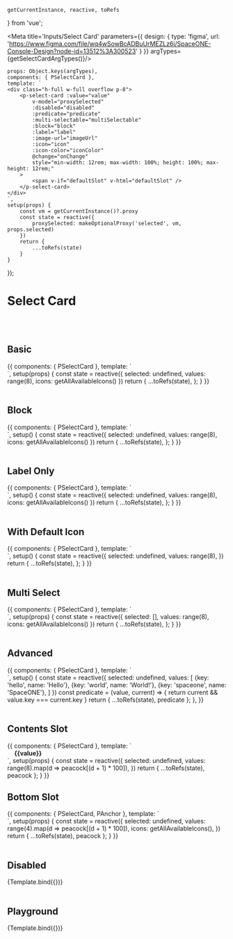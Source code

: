     getCurrentInstance, reactive, toRefs
} from 'vue';

<Meta title='Inputs/Select Card' parameters={{
    design: {
        type: 'figma',
        url: 'https://www.figma.com/file/wq4wSowBcADBuUrMEZLz6i/SpaceONE-Console-Design?node-id=13512%3A300523'
    }
}} argTypes={getSelectCardArgTypes()}/>


    props: Object.keys(argTypes),
    components: { PSelectCard },
    template: `
    <div class="h-full w-full overflow p-8">
        <p-select-card :value="value"
            v-model="proxySelected"
            :disabled="disabled"
            :predicate="predicate"
            :multi-selectable="multiSelectable"
            :block="block"
            :label="label"
            :image-url="imageUrl"
            :icon="icon"
            :icon-color="iconColor"
            @change="onChange"
            style="min-width: 12rem; max-width: 100%; height: 100%; max-height: 12rem;"
        >
            <span v-if="defaultSlot" v-html="defaultSlot" />
        </p-select-card>
    </div>
    `,
    setup(props) {
        const vm = getCurrentInstance()?.proxy
        const state = reactive({
            proxySelected: makeOptionalProxy('selected', vm, props.selected)
        })
        return {
            ...toRefs(state)
        }
    }
});


# Select Card
<br/>
<br/>

## Basic

<Canvas>
    <Story name="Basic">
        {{
            components: { PSelectCard },
            template: `
    <div class="w-full overflow p-8 flex flex-wrap">
        <p-select-card v-for="value in values" :key="value"
            :value="value"
            v-model="selected"
            :icon="icons[value]"
            :label="icons[value]"
            style="min-width: 10rem; max-width: 10rem; min-height: 10rem; max-height: 10rem; margin: 1rem;"
        />
    </div>
    `,
            setup(props) {
                const state = reactive({
                    selected: undefined,
                    values: range(8),
                    icons: getAllAvailableIcons()
                })
                return {
                    ...toRefs(state),
                };
            }
        }}
    </Story>
</Canvas>

<br/>
<br/>

## Block

<Canvas>
    <Story name="Block">
        {{
            components: { PSelectCard },
            template: `
    <div class="h-full w-full overflow p-8">
        <p-select-card v-for="value in values" :key="value"
            :value="value" block
            v-model="selected"
            :icon="icons[value]"
            :label="icons[value]"
            class="mb-4"
        />
    </div>
    `,
            setup() {
                const state = reactive({
                    selected: undefined,
                    values: range(8),
                    icons: getAllAvailableIcons()
                })
                return {
                    ...toRefs(state),
                };
            }
        }}
    </Story>
</Canvas>

<br/>
<br/>

## Label Only

<Canvas>
    <Story name="Label Only">
        {{
            components: { PSelectCard },
            template: `
    <div class="h-full w-full overflow p-8">
        <p-select-card v-for="value in values" :key="value"
            :value="value" block
            v-model="selected"
            :label="icons[value]"
            class="mb-4"
        />
    </div>
    `,
            setup() {
                const state = reactive({
                    selected: undefined,
                    values: range(8),
                    icons: getAllAvailableIcons()
                })
                return {
                    ...toRefs(state),
                };
            }
        }}
    </Story>
</Canvas>

<br/>
<br/>


## With Default Icon

<Canvas>
    <Story name="With Default Icon">
        {{
            components: { PSelectCard },
            template: `
    <div class="h-full w-full overflow p-8">
        <p-select-card v-for="value in values" :key="value"
            :value="value"
            v-model="selected"
            :label="'label-' + value"
            :icon="true"
            style="min-width: 10rem; max-width: 10rem; min-height: 10rem; max-height: 10rem; margin: 1rem;"
        />
    </div>
    `,
            setup() {
                const state = reactive({
                    selected: undefined,
                    values: range(8),
                })
                return {
                    ...toRefs(state),
                };
            }
        }}
    </Story>
</Canvas>

<br/>
<br/>


## Multi Select

<Canvas>
    <Story name="Multi Select">
        {{
            components: { PSelectCard },
            template: `
    <div class="w-full overflow p-8 flex flex-wrap">
        <p-select-card v-for="value in values" :key="value"
            multi-selectable
            :value="value"
            v-model="selected"
            :icon="icons[value]"
            :label="icons[value]"
            style="min-width: 10rem; max-width: 10rem; min-height: 10rem; max-height: 10rem; margin: 1rem;"
        />
    </div>
    `,
            setup(props) {
                const state = reactive({
                    selected: [],
                    values: range(8),
                    icons: getAllAvailableIcons()
                })
                return {
                    ...toRefs(state),
                };
            }
        }}
    </Story>
</Canvas>

<br/>
<br/>


## Advanced

<Canvas>
    <Story name="Advanced">
        {{
            components: { PSelectCard },
            template: `
    <div class="w-full overflow p-8 grid gap-4 grid-cols-3">
        <p-select-card v-for="value in values" :key="value.key"
            v-model="selected"
            :value="value"
            :label="value.name"
            :predicate="predicate"
            class="mb-4"
        />
    </div>
    `,
            setup() {
                const state = reactive({
                    selected: undefined,
                    values: [
                        {key: 'hello', name: 'Hello'},
                        {key: 'world', name: 'World!'},
                        {key: 'spaceone', name: 'SpaceONE'},
                    ]
                })
                const predicate = (value, current) => {
                    return current && value.key === current.key
                }
                return {
                    ...toRefs(state),
                    predicate
                };
            },
        }}
    </Story>
</Canvas>

<br/>
<br/>

## Contents Slot

<Canvas>
    <Story name="Contents Slot">
        {{
            components: { PSelectCard },
            template: `
    <div class="w-full overflow p-8 flex flex-wrap">
        <p-select-card v-for="value in values" :key="value"
            :value="value"
            v-model="selected"
            style="min-width: 8rem; min-height: 8rem; margin: 1rem;"
        >
            <strong :style="{color: value}">{{value}}</strong>
        </p-select-card>
    </div>
    `,
            setup(props) {
                const state = reactive({
                    selected: undefined,
                    values: range(8).map(d => peacock[(d + 1) * 100]),
                })
                return {
                    ...toRefs(state),
                    peacock
                };
            }
        }}
    </Story>
</Canvas>

## Bottom Slot

<Canvas>
    <Story name="Bottom Slot">
        {{
            components: { PSelectCard, PAnchor },
            template: `
    <div class="w-full overflow p-8 flex flex-wrap">
        <p-select-card v-for="(value, index) in values" :key="value"
            :value="value"
            v-model="selected"
            :label="icons[index]"
            :icon="icons[index]"
            :tab-index="index"
            style="min-width: 8rem; min-height: 8rem; margin: 1rem;"
        >
            <template #bottom>
                <p-anchor highlight>Preview</p-anchor>
            </template>
        </p-select-card>
    </div>
    `,
            setup(props) {
                const state = reactive({
                    selected: undefined,
                    values: range(4).map(d => peacock[(d + 1) * 100]),
                    icons: getAllAvailableIcons(),
                })
                return {
                    ...toRefs(state),
                    peacock
                };
            }
        }}
    </Story>
</Canvas>

<br/>
<br/>

## Disabled

<Canvas>
    <Story name="Disabled" args={{disabled: true}}>
        {Template.bind({})}
    </Story>
</Canvas>

<br/>
<br/>

## Playground

<Canvas>
    <Story name="Playground">
        {Template.bind({})}
    </Story>
</Canvas>

<ArgsTable story="Playground"/>

